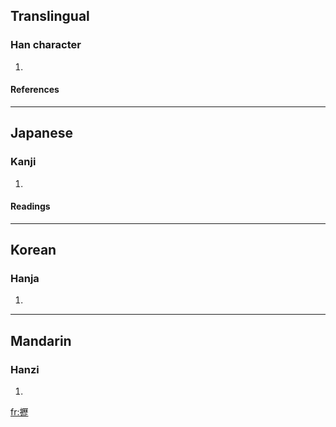 ==Translingual==
===Han character===
{{Han char|rn=64|rad=手|as=16|sn=19|four=|canj=手一竹一 (QMHM)}}
# {{defn|Han|sort=手16}}
====References====
{{Han ref|kx=0462.280|dkj=12957|dj=0811.280|hdz=31982.090|uh=650A|ud=25866}}
----
==Japanese==
===Kanji===
{{ja-kanji|grade=|rs=手16}}
# {{defn|Japanese}} 
====Readings====
{{ja-readings|on=[[ふき]] (fuki), [[りゃく]] (ryaku)|kun=[[うつ]] (utsu)}}
----
==Korean==
===Hanja===
{{ko-hanja|hangeul=[[려]]>[[여]]|eumhun=|rv=ryeo>yeo|mr=ryŏ>yŏ|y=lye>ye}}
# {{defn|Korean}}
----
==Mandarin==
===Hanzi===
{{cmn-hanzi|pin=[[huǎn]] (huan3), [[lì]] (li4)|wg=huan<sup>3</sup>, li<sup>4</sup>}}
# {{defn|Mandarin}}

[[fr:攊]]